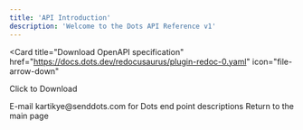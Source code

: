 ```yaml
---
title: 'API Introduction'
description: 'Welcome to the Dots API Reference v1'
---
```


<Card
  title="Download OpenAPI specification"
  href="https://docs.dots.dev/redocusaurus/plugin-redoc-0.yaml"
  icon="file-arrow-down"
>
  Click to Download
</Card>

<Card title="Contact Us" icon="envelope" href="mailto:kartikye@senddots.com">
  E-mail kartikye@senddots.com for Dots end point descriptions
</Card>

<Card title="Find out more about Dots" icon="book-open-cover" href="/">
  Return to the main page
</Card>
